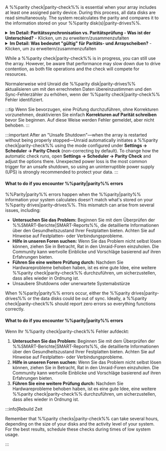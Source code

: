 A %%parity check|parity-check%% is essential when your array includes at least one assigned parity device. During this process, all data disks are read simultaneously. The system recalculates the parity and compares it to the information stored on your %%parity disk(s)|parity-drives%%.

<details>
  <summary><strong>Im Detail: Paritätssynchronisation vs. Paritätsprüfung - Was ist der Unterschied?</strong> - Klicken, um zu erweitern/zusammenzufalten</summary>

  A %%parity|parity%% sync reads all data disks and creates %%parity|parity%% from scratch, saving the results on the %%parity drives|parity-drives%%. This process typically happens when you add or replace a %%parity drives|parity-drives%% or after significant configuration changes.

  A %%parity check|parity-check%% reads all data disks along with the %%parity drives|parity-drives%%. It recalculates the %%parity|parity%% values and compares them to the stored values. There are two modes for running a %%parity check|parity-check%%:

  - **Korrigierend (CORRECT):** Wenn es eine Abweichung findet, aktualisiert es das %%parity disk|parity-drives%% und protokolliert das Ereignis.
  - **Nicht korrigierend (NOCORRECT):** Protokolliert nur gefundene Fehler, ohne die Parität zu aktualisieren.

  To avoid excessive logging, only the first 100 addresses with errors are reported during a %%parity check|parity-check%%. These mismatches are referred to as **sync errors** and indicate where the parity does not align with the data, typically due to issues such as sudden power losses or hardware problems. Each sync error is counted in 4KiB blocks - this is the system's I/O unit size (known as the Linux page size).
</details>

<details>
  <summary><strong>Im Detail: Was bedeutet "gültig" für Paritäts- und Arrayscheiben?</strong> - Klicken, um zu erweitern/zusammenzufalten</summary>

  A **valid %%parity disk|parity-drives%%** indicates that after the last successful %%parity|parity%% sync, Unraid recognized the %%parity|parity%% as "good," meaning it's suitable for data recovery if a disk fails. The "valid" status applies to every disk in the array, not just the %%parity|parity%% one. If all disks except one are valid, Unraid can reconstruct the missing or failed disk's data using %%parity|parity%%.

  Unraid maintains the %%parity disk|parity-drives%%'s "valid" status even when some sync errors occur following a non-correcting check. This ensures that you can still recover a failed disk. If the %%parity|parity%% were marked as invalid, you would risk having two invalid disks after just one additional failure, leading to potential data loss.
</details>

While a %%parity check|parity-check%% is in progress, you can still use the array. However, be aware that performance may slow down due to drive contention, as both file operations and the check will compete for resources.

Normalerweise wird Unraid die %%parity disk|parity-drives%% aktualisieren um mit den errechneten Daten übereinzustimmen und den Sync-Fehlerzähler zu erhöhen, wenn der %%parity check|parity-check%% Fehler identifiziert.

:::tip
Wenn Sie bevorzugen, eine Prüfung durchzuführen, ohne Korrekturen vorzunehmen, deaktivieren Sie einfach **Korrekturen auf Parität schreiben** bevor Sie beginnen. Auf diese Weise werden Fehler gemeldet, aber nicht behoben.
:::

:::important
After an "Unsafe Shutdown"—when the array is restarted without being properly stopped—Unraid automatically initiates a %%parity check|parity-check%% using the mode configured under **Settings → Scheduler → Parity Check** (non-correcting by default). To change how the automatic check runs, open **Settings → Scheduler → Parity Check** and adjust the options there. Unexpected power loss is the most common trigger for an unsafe shutdown, so using an uninterruptible power supply (UPS) is strongly recommended to protect your data.
:::

<h4>What to do if you encounter %%parity|parity%% errors</h4>

%%Parity|parity%% errors happen when the %%parity|parity%% information your system calculates doesn't match what's stored on your %%parity drives|parity-drives%%. This mismatch can arise from several issues, including:

- **Untersuchen Sie das Problem:** Beginnen Sie mit dem Überprüfen der %%SMART-Berichte|SMART-Reports%%, die detaillierte Informationen über den Gesundheitszustand Ihrer Festplatten bieten. Achten Sie auf Hinweise auf Festplatten- oder Verbindungsprobleme.
- **Hilfe in unseren Foren suchen:** Wenn Sie das Problem nicht selbst lösen können, ziehen Sie in Betracht, Rat in den Unraid-Foren einzuholen. Die Community kann wertvolle Einblicke und Vorschläge basierend auf ihren Erfahrungen bieten.
- **Führen Sie eine weitere Prüfung durch:** Nachdem Sie Hardwareprobleme behoben haben, ist es eine gute Idee, eine weitere %%parity check|parity-check%% durchzuführen, um sicherzustellen, dass alles wieder in Ordnung ist.
- Unsaubere Shutdowns oder unerwartete Systemabstürze

When %%parity|parity%% errors occur, either the %%parity drives|parity-drives%% or the data disks could be out of sync. Ideally, a %%parity check|parity-check%% should report zero errors so everything functions correctly.

<h4>What to do if you encounter %%parity|parity%% errors</h4>

Wenn Ihr %%parity check|parity-check%% Fehler aufdeckt:

1. **Untersuchen Sie das Problem:** Beginnen Sie mit dem Überprüfen der %%SMART-Berichte|SMART-Reports%%, die detaillierte Informationen über den Gesundheitszustand Ihrer Festplatten bieten. Achten Sie auf Hinweise auf Festplatten- oder Verbindungsprobleme.
2. **Hilfe in unseren Foren suchen:** Wenn Sie das Problem nicht selbst lösen können, ziehen Sie in Betracht, Rat in den Unraid-Foren einzuholen. Die Community kann wertvolle Einblicke und Vorschläge basierend auf ihren Erfahrungen bieten.
3. **Führen Sie eine weitere Prüfung durch:** Nachdem Sie Hardwareprobleme behoben haben, ist es eine gute Idee, eine weitere %%parity check|parity-check%% durchzuführen, um sicherzustellen, dass alles wieder in Ordnung ist.

:::info\[Rebuild Zeit

Remember that %%parity checks|parity-check%% can take several hours, depending on the size of your disks and the activity level of your system. For the best results, schedule these checks during times of low system usage.

:::
